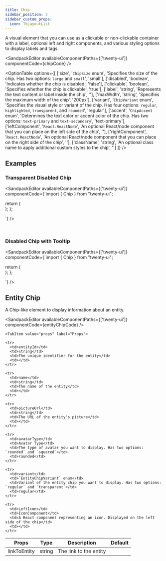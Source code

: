```yaml
---
title: Chip
sidebar_position: 2
sidebar_custom_props:
  icon: TbLayoutList
---
```



A visual element that you can use as a clickable or non-clickable container with a label, optional left and right components, and various styling options to display labels and tags.

<Tabs>

<TabItem value="usage" label="Usage" default>

<SandpackEditor
  availableComponentPaths={['twenty-ui']}
  componentCode={chipCode} 
/>
</TabItem>

<TabItem value="props" label="Props">

<OptionTable options={[
  ['size', '`ChipSize` enum', 'Specifies the size of the chip. Has two options: `large` and `small`', 'small'],
  ['disabled', 'boolean', 'Indicates whether the chip is disabled', 'false'],
  ['clickable', 'boolean', 'Specifies whether the chip is clickable', 'true'],
  ['label', 'string', 'Represents the text content or label inside the chip', ''],
  ['maxWidth', 'string', 'Specifies the maximum width of the chip', '200px'],
  ['variant', '`ChipVariant` enum', 'Specifies the visual style or variant of the chip. Has four options: `regular`, `highlighted`, `transparent`, and `rounded`', 'regular'],
  ['accent', '`ChipAccent` enum', 'Determines the text color or accent color of the chip. Has two options: `text-primary` and `text-secondary`', 'text-primary'],
  ['leftComponent', '`React.ReactNode`', 'An optional React/node component that you can place on the left side of the chip', ''],
  ['rightComponent', '`React.ReactNode`', 'An optional React/node component that you can place on the right side of the chip', ''],
  ['className', 'string', 'An optional class name to apply additional custom styles to the chip', '']
]} />

</TabItem>
</Tabs>

## Examples

### Transparent Disabled Chip

<SandpackEditor
  availableComponentPaths={['twenty-ui']}
  componentCode={`import { Chip } from "twenty-ui";

  return (
      <Chip 
      size="large"
      label="Transparent Disabled Chip"
      clickable={false}
      variant="rounded"
      accent="text-secondary"
      leftComponent
      rightComponent
      maxWidth="200px"
      className
      />    
  );
};

`} 
/>

<br/>

### Disabled Chip with Tooltip

<SandpackEditor
  availableComponentPaths={['twenty-ui']}
  componentCode={`import { Chip } from "twenty-ui";
  
  return (
      <Chip 
      size="large"
      label="This is a very long label for a disabled chip that triggers a tooltip when overflowing."
      clickable={false}
      variant="regular"
      accent="text-primary"
      leftComponent
      rightComponent
      maxWidth="200px"
      className
      />    
  );
};

`} 
/>



## Entity Chip 

A Chip-like element to display information about an entity.

<Tabs>
  <TabItem value="usage" label="Usage" default>

<SandpackEditor
  availableComponentPaths={['twenty-ui']}
  componentCode={entityChipCode} 
/>
  </TabItem >

    <TabItem value="props" label="Props">
  

  <table>
  <thead>
    <tr>
      <th>Props</th>
      <th>Type</th>
      <th>Description</th>
      <th>Default</th>
    </tr>
  </thead>

  <tbody>
    <tr>
      <td>linkToEntity</td>
      <td>string</td>
      <td>The link to the entity</td>
      <td></td>
    </tr>

    <tr>
      <td>entityId</td>
      <td>string</td>
      <td>The unique identifier for the entity</td>
      <td></td>
    </tr>

    <tr>
      <td>name</td>
      <td>string</td>
      <td>The name of the entity</td>
      <td></td>
    </tr>

    <tr>
      <td>pictureUrl</td>
      <td>string</td>
      <td>The URL of the entity's picture</td>
      <td></td>
    </tr>

    <tr>
      <td>avatarType</td>
      <td>Avatar Type</td>
      <td>The type of avatar you want to display. Has two options: `rounded` and `squared`</td>
      <td>rounded</td>
    </tr>

    <tr>
      <td>variant</td>
      <td>`EntityChipVariant` enum</td>
      <td>Variant of the entity chip you want to display. Has two options: `regular` and `transparent`</td>
      <td>regular</td>
    </tr>

    <tr>
      <td>LeftIcon</td>
      <td>IconComponent</td>
      <td>A React component representing an icon. Displayed on the left side of the chip</td>
      <td></td>
    </tr>

  </tbody>
</table>


  </TabItem>
</Tabs>